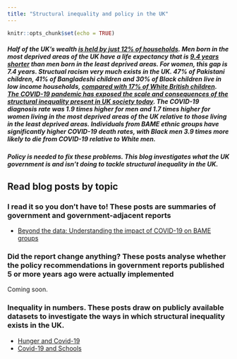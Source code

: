 ```yaml
---
title: "Structural inequality and policy in the UK"
---
```


```r
knitr::opts_chunk$set(echo = TRUE)
```

##### Half of the UK's wealth [is held by just 12% of households](https://www.ons.gov.uk/peoplepopulationandcommunity/personalandhouseholdfinances/incomeandwealth/bulletins/totalwealthingreatbritain/april2016tomarch2018). Men born in the most deprived areas of the UK have a life expectancy that is [9.4 years shorter](https://www.ons.gov.uk/peoplepopulationandcommunity/healthandsocialcare/healthinequalities/bulletins/healthstatelifeexpectanciesbyindexofmultipledeprivationimd/2015to2017#life-expectancy-and-healthy-life-expectancy-in-england-by-the-index-of-multiple-deprivation-2015-imd15-2015-to-2017) than men born in the least deprived areas. For women, this gap is 7.4 years. Structual racism very much exists in the UK. 47% of Pakistani children, 41% of Bangladeshi children and 30% of Black children live in low income households, [compared with 17% of White British children](https://www.ons.gov.uk/economy/nationalaccounts/uksectoraccounts/compendium/economicreview/february2020/childpovertyandeducationoutcomesbyethnicity). [The COVID-19 pandemic has exposed the scale and consequences of the structural inequality present in UK society today](https://assets.publishing.service.gov.uk/government/uploads/system/uploads/attachment_data/file/891116/disparities_review.pdf). The COVID-19 diagnosis rate was 1.9 times higher for men and 1.7 times higher for women living in the most deprived areas of the UK relative to those living in the least deprived areas. Individuals from BAME ethnic groups have significantly higher COVID-19 death rates, with Black men 3.9 times more likely to die from COVID-19 relative to White men.

##### Policy is needed to fix these problems. This blog investigates what the UK government is and isn't doing to tackle structural inequality in the UK.

## Read blog posts by topic

### I read it so you don't have to! These posts are summaries of government and government-adjacent reports

* [Beyond the data: Understanding the impact of COVID-19 on BAME groups](PHE_report.html)

### Did the report change anything? These posts analyse whether the policy recommendations in government reports published 5 or more years ago were actually implemented

Coming soon.

### Inequality in numbers. These posts draw on publicly available datasets to investigate the ways in which structural inequality exists in the UK.

* [Hunger and Covid-19](Hunger_and_covid.html)
* [Covid-19 and Schools](covid19_and_schools.html)